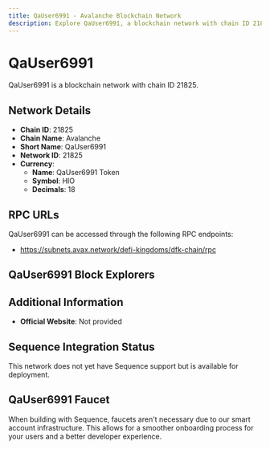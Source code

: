 ```yaml
--- 
title: QaUser6991 - Avalanche Blockchain Network
description: Explore QaUser6991, a blockchain network with chain ID 21825. Learn about its native currency, QaUser6991 Token, and how to interact with the network.
---
```


# QaUser6991

QaUser6991 is a blockchain network with chain ID 21825.

## Network Details

- **Chain ID**: 21825
- **Chain Name**: Avalanche
- **Short Name**: QaUser6991
- **Network ID**: 21825
- **Currency**: 
  - **Name**: QaUser6991 Token
  - **Symbol**: HIO
  - **Decimals**: 18

## RPC URLs

QaUser6991 can be accessed through the following RPC endpoints:

- https://subnets.avax.network/defi-kingdoms/dfk-chain/rpc

## QaUser6991 Block Explorers



## Additional Information

- **Official Website**: Not provided

## Sequence Integration Status

This network does not yet have Sequence support but is available for deployment.

## QaUser6991 Faucet

When building with Sequence, faucets aren't necessary due to our smart account infrastructure. This allows for a smoother onboarding process for your users and a better developer experience.
